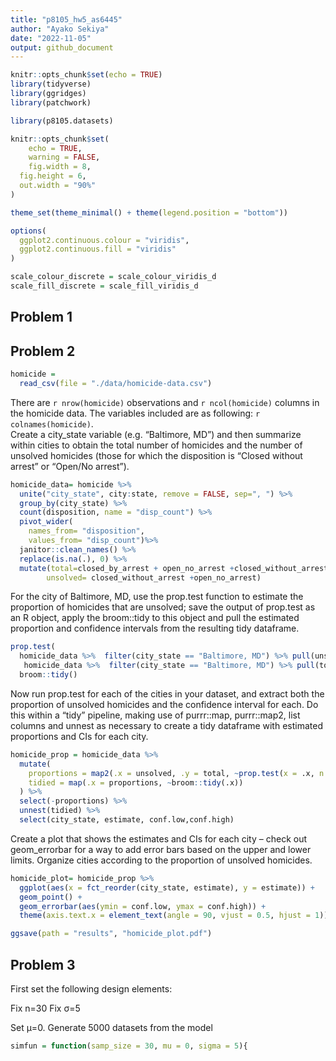 ```yaml
---
title: "p8105_hw5_as6445"
author: "Ayako Sekiya"
date: "2022-11-05"
output: github_document
---
```


```r
knitr::opts_chunk$set(echo = TRUE)
library(tidyverse)
library(ggridges)
library(patchwork)

library(p8105.datasets)

knitr::opts_chunk$set(
	echo = TRUE,
	warning = FALSE,
	fig.width = 8, 
  fig.height = 6,
  out.width = "90%"
)

theme_set(theme_minimal() + theme(legend.position = "bottom"))

options(
  ggplot2.continuous.colour = "viridis",
  ggplot2.continuous.fill = "viridis"
)

scale_colour_discrete = scale_colour_viridis_d
scale_fill_discrete = scale_fill_viridis_d
```

## Problem 1

## Problem 2

```r
homicide = 
  read_csv(file = "./data/homicide-data.csv")
```
There are `r nrow(homicide)` observations and `r ncol(homicide)` columns in the homicide data. The variables included are as following: `r colnames(homicide)`.  
Create a city_state variable (e.g. “Baltimore, MD”) and then summarize within cities to obtain the total number of homicides and the number of unsolved homicides (those for which the disposition is “Closed without arrest” or “Open/No arrest”).

```r
homicide_data= homicide %>% 
  unite("city_state", city:state, remove = FALSE, sep=", ") %>% 
  group_by(city_state) %>% 
  count(disposition, name = "disp_count") %>% 
  pivot_wider(
    names_from= "disposition",
    values_from= "disp_count")%>% 
  janitor::clean_names() %>% 
  replace(is.na(.), 0) %>% 
  mutate(total=closed_by_arrest + open_no_arrest +closed_without_arrest,
        unsolved= closed_without_arrest +open_no_arrest)
```

For the city of Baltimore, MD, use the prop.test function to estimate the proportion of homicides that are unsolved; save the output of prop.test as an R object, apply the broom::tidy to this object and pull the estimated proportion and confidence intervals from the resulting tidy dataframe.

```r
prop.test(
  homicide_data %>%  filter(city_state == "Baltimore, MD") %>% pull(unsolved),
   homicide_data %>%  filter(city_state == "Baltimore, MD") %>% pull(total)) %>% 
  broom::tidy()
```

Now run prop.test for each of the cities in your dataset, and extract both the proportion of unsolved homicides and the confidence interval for each. Do this within a “tidy” pipeline, making use of purrr::map, purrr::map2, list columns and unnest as necessary to create a tidy dataframe with estimated proportions and CIs for each city.

```r
homicide_prop = homicide_data %>% 
  mutate(
    proportions = map2(.x = unsolved, .y = total, ~prop.test(x = .x, n = .y)),
    tidied = map(.x = proportions, ~broom::tidy(.x))
  ) %>% 
  select(-proportions) %>% 
  unnest(tidied) %>% 
  select(city_state, estimate, conf.low,conf.high)
```

Create a plot that shows the estimates and CIs for each city – check out geom_errorbar for a way to add error bars based on the upper and lower limits. Organize cities according to the proportion of unsolved homicides.

```r
homicide_plot= homicide_prop %>% 
  ggplot(aes(x = fct_reorder(city_state, estimate), y = estimate)) + 
  geom_point() +  
  geom_errorbar(aes(ymin = conf.low, ymax = conf.high)) +
  theme(axis.text.x = element_text(angle = 90, vjust = 0.5, hjust = 1))

ggsave(path = "results", "homicide_plot.pdf")
```

## Problem 3

First set the following design elements:

Fix n=30
Fix σ=5

Set μ=0. Generate 5000 datasets from the model
```r
simfun = function(samp_size = 30, mu = 0, sigma = 5){
```

